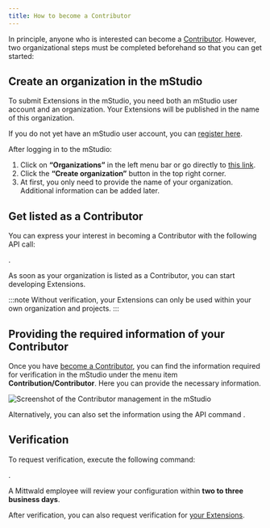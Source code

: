 ```yaml
---
title: How to become a Contributor
---
```



In principle, anyone who is interested can become a [Contributor](../../overview/contributor#what-is-a-contributor).
However, two organizational steps must be completed beforehand so that you can get started:

## Create an organization in the mStudio

To submit Extensions in the mStudio, you need both an mStudio user account and an organization.
Your Extensions will be published in the name of this organization.

If you do not yet have an mStudio user account, you can [register here](https://studio.mittwald.de).

After logging in to the mStudio:

1. Click on **“Organizations”** in the left menu bar or go directly to [this link](https://studio.mittwald.de/app/organizations).
2. Click the **“Create organization”** button in the top right corner.
3. At first, you only need to provide the name of your organization. Additional information can be added later.

## Get listed as a Contributor

You can express your interest in becoming a Contributor with the following API call:

<OperationLink operation="contributor-express-interest-to-contribute" />.

As soon as your organization is listed as a Contributor, you can start developing Extensions.

:::note
Without verification, your Extensions can only be used within your own organization and projects.
:::

## Providing the required information of your Contributor

Once you have [become a Contributor](#get-listed-as-a-contributor),
you can find the information required for verification in the mStudio under the menu item **Contribution/Contributor**.
Here you can provide the necessary information.

![Screenshot of the Contributor management in the mStudio](/img/contribution/contributor-management.png)

Alternatively, you can also set the information using the API command <OperationLink operation="contributor-patch-contributor" />.

## Verification

To request verification, execute the following command:

<OperationLink operation="contributor-request-verification" />.

A Mittwald employee will review your configuration within **two to three business days**.

After verification, you can also request verification for [your Extensions](./2-manage-extensions.mdx#verify-extension).

